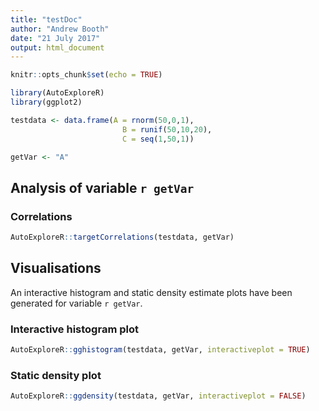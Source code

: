 ---
title: "testDoc"
author: "Andrew Booth"
date: "21 July 2017"
output: html_document
---

```{r setup, include=FALSE}
knitr::opts_chunk$set(echo = TRUE)
```

```{r load}
library(AutoExploreR)
library(ggplot2)

```

```{r data}
testdata <- data.frame(A = rnorm(50,0,1),
                         B = runif(50,10,20),
                         C = seq(1,50,1))

getVar <- "A"
```


## Analysis of variable `r getVar`

### Correlations

```{r}
AutoExploreR::targetCorrelations(testdata, getVar)
```

## Visualisations

An interactive histogram and static density estimate plots have been 
generated for variable `r getVar`.

### Interactive histogram plot

```{r message=FALSE}
AutoExploreR::gghistogram(testdata, getVar, interactiveplot = TRUE)
```

### Static density plot

```{r message=FALSE}
AutoExploreR::ggdensity(testdata, getVar, interactiveplot = FALSE)
```


